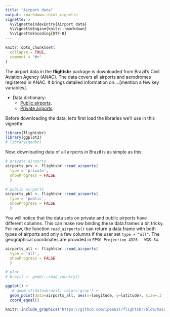 ```yaml
---
title: "Airport data"
output: rmarkdown::html_vignette
vignette: >
  %\VignetteIndexEntry{Airport data}
  %\VignetteEngine{knitr::rmarkdown}
  %\VignetteEncoding{UTF-8}
---
```


```r
knitr::opts_chunk$set(
  collapse = TRUE,
  comment = "#>"
)
```

The airport data in the **flightsbr** package is downloaded from Brazil’s Civil Aviation Agency (ANAC). The data covers all airports and aerodromes registered in ANAC. It brings detailed information on....[mention a few key variables].

- Data dictionary: 
  - [Public airports](https://www.anac.gov.br/acesso-a-informacao/dados-abertos/areas-de-atuacao/aerodromos/lista-de-aerodromos-publicos-v2/70-lista-de-aerodromos-publicos-v2).
  - [Private airports](https://www.anac.gov.br/acesso-a-informacao/dados-abertos/areas-de-atuacao/aerodromos/lista-de-aerodromos-privados-v2).


Before downloading the data, let's first load the libraries we'll use in this vignette:
```r
library(flightsbr)
library(ggplot2)
# library(geobr)

```

Now, downloading data of all airports in Brazil is as simple as this:

```r
# private airports
airports_prv <- flightsbr::read_airports(
  type = 'private', 
  showProgress = FALSE
  )

# public airports
airports_pbl <- flightsbr::read_airports(
  type = 'public', 
  showProgress = FALSE
  )
```

You will notice that the data sets on private and public airports have different columns. This can make row binding these data.frames a bit tricky. For now, the function `read_airports()` can return a data.frame with both types of airports and only a few columns if the user set `type = "all"`. The geographical coordinates are provided in `EPSG Projection 4326 - WGS 84`.

```r
airports_all <- flightsbr::read_airports(
  type = 'all', 
  showProgress = FALSE
  )

# plot
# brazil <- geobr::read_country()

ggplot() +
   # geom_sf(data=brazil, color='gray') +
  geom_point(data=airports_all, aes(x=longitude, y=latitude), size=.3 , alpha=.4) +
  coord_equal()

```

```r
knitr::include_graphics("https://github.com/ipeaGIT/flightsbr/blob/main/inst/img/vig_output_airports.png?raw=true")
```

